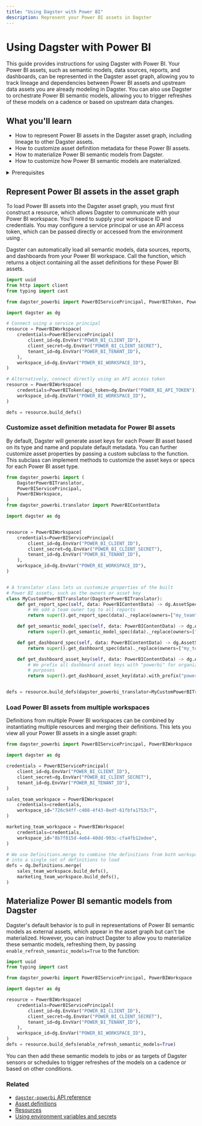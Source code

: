 ```yaml
---
title: "Using Dagster with Power BI"
description: Represent your Power BI assets in Dagster
---
```


# Using Dagster with Power BI

<ExperimentalCallout />

This guide provides instructions for using Dagster with Power BI. Your Power BI assets, such as semantic models, data sources, reports, and dashboards, can be represented in the Dagster asset graph, allowing you to track lineage and dependencies between Power BI assets and upstream data assets you are already modeling in Dagster. You can also use Dagster to orchestrate Power BI semantic models, allowing you to trigger refreshes of these models on a cadence or based on upstream data changes.

## What you'll learn

- How to represent Power BI assets in the Dagster asset graph, including lineage to other Dagster assets.
- How to customize asset definition metadata for these Power BI assets.
- How to materialize Power BI semantic models from Dagster.
- How to customize how Power BI semantic models are materialized.

<details>
  <summary>Prerequisites</summary>

- Familiarity with asset definitions and the Dagster asset graph
- Familiarity with Dagster resources - Familiarity with Power BI concepts, like semantic models, data sources, reports, and dashboards
- A Power BI workspace
- A service principal configured to access Power BI, or an API access token. For more information, see [Embed Power BI content with service principal and an application secret](https://learn.microsoft.com/en-us/power-bi/developer/embedded/embed-service-principal) in the Power BI documentation.

</details>

## Represent Power BI assets in the asset graph

To load Power BI assets into the Dagster asset graph, you must first construct a <PyObject module="dagster_powerbi" object="PowerBIWorkspace" /> resource, which allows Dagster to communicate with your Power BI workspace. You'll need to supply your workspace ID and credentials. You may configure a service principal or use an API access token, which can be passed directly or accessed from the environment using <PyObject object="EnvVar" />.

Dagster can automatically load all semantic models, data sources, reports, and dashboards from your Power BI workspace. Call the <PyObject module="dagster_powerbi" object="PowerBIWorkspace" method="build_defs" /> function, which returns a <PyObject object="Definitions" /> object containing all the asset definitions for these Power BI assets.

```python file=/integrations/power-bi/representing-power-bi-assets.py
import uuid
from http import client
from typing import cast

from dagster_powerbi import PowerBIServicePrincipal, PowerBIToken, PowerBIWorkspace

import dagster as dg

# Connect using a service principal
resource = PowerBIWorkspace(
    credentials=PowerBIServicePrincipal(
        client_id=dg.EnvVar("POWER_BI_CLIENT_ID"),
        client_secret=dg.EnvVar("POWER_BI_CLIENT_SECRET"),
        tenant_id=dg.EnvVar("POWER_BI_TENANT_ID"),
    ),
    workspace_id=dg.EnvVar("POWER_BI_WORKSPACE_ID"),
)

# Alternatively, connect directly using an API access token
resource = PowerBIWorkspace(
    credentials=PowerBIToken(api_token=dg.EnvVar("POWER_BI_API_TOKEN")),
    workspace_id=dg.EnvVar("POWER_BI_WORKSPACE_ID"),
)

defs = resource.build_defs()
```

### Customize asset definition metadata for Power BI assets

By default, Dagster will generate asset keys for each Power BI asset based on its type and name and populate default metadata. You can further customize asset properties by passing a custom <PyObject module="dagster_powerbi" object="DagsterPowerBITranslator" /> subclass to the <PyObject module="dagster_powerbi" object="PowerBIWorkspace" method="build_defs" /> function. This subclass can implement methods to customize the asset keys or specs for each Power BI asset type.

```python file=/integrations/power-bi/customize-power-bi-asset-defs.py
from dagster_powerbi import (
    DagsterPowerBITranslator,
    PowerBIServicePrincipal,
    PowerBIWorkspace,
)
from dagster_powerbi.translator import PowerBIContentData

import dagster as dg


resource = PowerBIWorkspace(
    credentials=PowerBIServicePrincipal(
        client_id=dg.EnvVar("POWER_BI_CLIENT_ID"),
        client_secret=dg.EnvVar("POWER_BI_CLIENT_SECRET"),
        tenant_id=dg.EnvVar("POWER_BI_TENANT_ID"),
    ),
    workspace_id=dg.EnvVar("POWER_BI_WORKSPACE_ID"),
)


# A translator class lets us customize properties of the built
# Power BI assets, such as the owners or asset key
class MyCustomPowerBITranslator(DagsterPowerBITranslator):
    def get_report_spec(self, data: PowerBIContentData) -> dg.AssetSpec:
        # We add a team owner tag to all reports
        return super().get_report_spec(data)._replace(owners=["my_team"])

    def get_semantic_model_spec(self, data: PowerBIContentData) -> dg.AssetSpec:
        return super().get_semantic_model_spec(data)._replace(owners=["my_team"])

    def get_dashboard_spec(self, data: PowerBIContentData) -> dg.AssetSpec:
        return super().get_dashboard_spec(data)._replace(owners=["my_team"])

    def get_dashboard_asset_key(self, data: PowerBIContentData) -> dg.AssetKey:
        # We prefix all dashboard asset keys with "powerbi" for organizational
        # purposes
        return super().get_dashboard_asset_key(data).with_prefix("powerbi")


defs = resource.build_defs(dagster_powerbi_translator=MyCustomPowerBITranslator)
```

### Load Power BI assets from multiple workspaces

Definitions from multiple Power BI workspaces can be combined by instantiating multiple <PyObject module="dagster_powerbi" object="PowerBIWorkspace" /> resources and merging their definitions. This lets you view all your Power BI assets in a single asset graph:

```python file=/integrations/power-bi/multiple-power-bi-workspaces.py
from dagster_powerbi import PowerBIServicePrincipal, PowerBIWorkspace

import dagster as dg

credentials = PowerBIServicePrincipal(
    client_id=dg.EnvVar("POWER_BI_CLIENT_ID"),
    client_secret=dg.EnvVar("POWER_BI_CLIENT_SECRET"),
    tenant_id=dg.EnvVar("POWER_BI_TENANT_ID"),
)

sales_team_workspace = PowerBIWorkspace(
    credentials=credentials,
    workspace_id="726c94ff-c408-4f43-8edf-61fbfa1753c7",
)

marketing_team_workspace = PowerBIWorkspace(
    credentials=credentials,
    workspace_id="8b7f815d-4e64-40dd-993c-cfa4fb12edee",
)

# We use Definitions.merge to combine the definitions from both workspaces
# into a single set of definitions to load
defs = dg.Definitions.merge(
    sales_team_workspace.build_defs(),
    marketing_team_workspace.build_defs(),
)
```

## Materialize Power BI semantic models from Dagster

Dagster's default behavior is to pull in representations of Power BI semantic models as external assets, which appear in the asset graph but can't be materialized. However, you can instruct Dagster to allow you to materialize these semantic models, refreshing them, by passing `enable_refresh_semantic_models=True` to the <PyObject module="dagster_powerbi" object="PowerBIWorkspace" method="build_defs" /> function:

```python file=/integrations/power-bi/materialize-semantic-models.py
import uuid
from typing import cast

from dagster_powerbi import PowerBIServicePrincipal, PowerBIWorkspace

import dagster as dg

resource = PowerBIWorkspace(
    credentials=PowerBIServicePrincipal(
        client_id=dg.EnvVar("POWER_BI_CLIENT_ID"),
        client_secret=dg.EnvVar("POWER_BI_CLIENT_SECRET"),
        tenant_id=dg.EnvVar("POWER_BI_TENANT_ID"),
    ),
    workspace_id=dg.EnvVar("POWER_BI_WORKSPACE_ID"),
)
defs = resource.build_defs(enable_refresh_semantic_models=True)
```

You can then add these semantic models to jobs or as targets of Dagster sensors or schedules to trigger refreshes of the models on a cadence or based on other conditions.

### Related

- [`dagster-powerbi` API reference](/\_apidocs/libraries/dagster-powerbi)
- [Asset definitions](/concepts/assets/software-defined-assets)
- [Resources](/concepts/resources)
- [Using environment variables and secrets](/guides/dagster/using-environment-variables-and-secrets)
